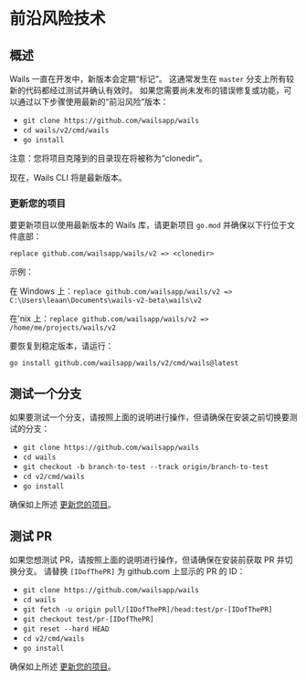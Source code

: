 # 前沿风险技术

## 概述

Wails 一直在开发中，新版本会定期“标记”。 这通常发生在 `master` 分支上所有较新的代码都经过测试并确认有效时。 如果您需要尚未发布的错误修复或功能，可以通过以下步骤使用最新的“前沿风险”版本：

- `git clone https://github.com/wailsapp/wails`
- `cd wails/v2/cmd/wails`
- `go install`

注意：您将项目克隆到的目录现在将被称为“clonedir”。

现在，Wails CLI 将是最新版本。

### 更新您的项目

要更新项目以使用最新版本的 Wails 库，请更新项目 `go.mod` 并确保以下行位于文件底部：

`replace github.com/wailsapp/wails/v2 => <clonedir>`

示例：

在 Windows 上：`replace github.com/wailsapp/wails/v2 => C:\Users\leaan\Documents\wails-v2-beta\wails\v2`

在'nix 上：`replace github.com/wailsapp/wails/v2 => /home/me/projects/wails/v2`

要恢复到稳定版本，请运行：

`go install github.com/wailsapp/wails/v2/cmd/wails@latest`

## 测试一个分支

如果要测试一个分支，请按照上面的说明进行操作，但请确保在安装之前切换要测试的分支：

- `git clone https://github.com/wailsapp/wails`
- `cd wails`
- `git checkout -b branch-to-test --track origin/branch-to-test`
- `cd v2/cmd/wails`
- `go install`

确保如上所述 [更新您的项目](#updating-your-project)。

## 测试 PR

如果您想测试 PR，请按照上面的说明进行操作，但请确保在安装前获取 PR 并切换分支。 请替换 `[IDofThePR]` 为 github.com 上显示的 PR 的 ID：

- `git clone https://github.com/wailsapp/wails`
- `cd wails`
- `git fetch -u origin pull/[IDofThePR]/head:test/pr-[IDofThePR]`
- `git checkout test/pr-[IDofThePR]`
- `git reset --hard HEAD`
- `cd v2/cmd/wails`
- `go install`

确保如上所述 [ 更新您的项目](#updating-your-project)。
